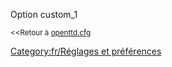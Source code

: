 {{fr/Amorce}}
Option custom_1

<small><<Retour à [[fr/Archive/Manual/Settings/Openttd.cfg|openttd.cfg]]</small>
[[Category:fr/Réglages et préférences]]